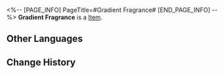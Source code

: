 <%-- [PAGE_INFO]
PageTitle=#Gradient Fragrance#
[END_PAGE_INFO] --%>
{{Item Infobox
|id          = 291007
|image       = Item Gradient Fragrance.png{{subst:void|<!--$UPLOAD:<<SpriteOutput/ItemFigures/291007.png>-<Item Gradient Fragrance.png>-<Item Icons>>-->}}
|type        = 
|invCategory = 
|rarity      = 4
|effect      = 
|description = The color of the bottle changes as the fragrance disperses &mdash; a clever marketing idea to survive in the cutthroat world of business.
}}
{{Description|''"Humans are visual creatures. Even if the fragrance smells the same, people would think the scent changed as long as the color has changed."''}}
'''Gradient Fragrance''' is a [[Item]].

==Other Languages==
{{Other Languages
|en   = Gradient Fragrance
|zhs  = 渐变香薰
|zht  = 漸變香薰
|ja   = 色が変わるフレグランスオイル
|ko   = 그러데이션 디퓨저
|es   = Fragancia con gradiente
|fr   = Parfum dégradé
|ru   = Градиентный парфюм
|th   = เครื่องหอมไล่สี
|vi   = Hương Thơm Chuyển Biến
|de   = Sich wandelnder Duft
|id   = Aromaterapi Gradien
|pt   = Fragrância Gradiente
}}

==Change History==
{{Change History|2.7}}
